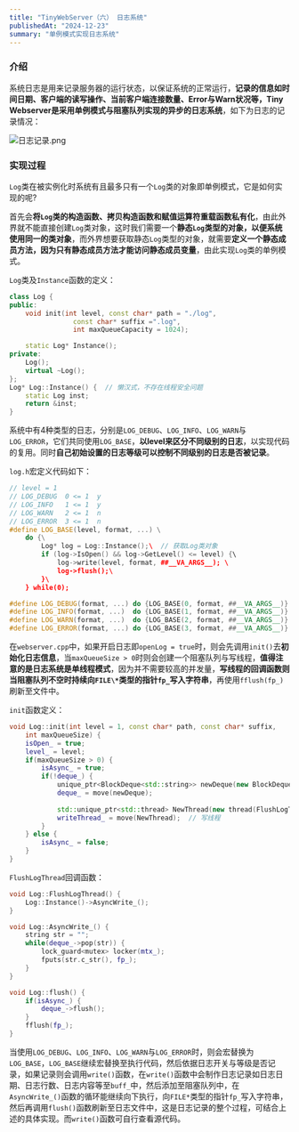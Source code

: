 ```yaml
---
title: "TinyWebServer（六） 日志系统"
publishedAt: "2024-12-23"
summary: "单例模式实现日志系统"
---
```


### 介绍

系统日志是用来记录服务器的运行状态，以保证系统的正常运行，**记录的信息如时间日期、客户端的读写操作、当前客户端连接数量、Error与Warn状况等，Tiny Webserver是采用单例模式与阻塞队列实现的异步的日志系统**，如下为日志的记录情况：

![日志记录.png](https://p6-juejin.byteimg.com/tos-cn-i-k3u1fbpfcp/8c275bee3b5846198b03df8b1e0dd20e~tplv-k3u1fbpfcp-zoom-in-crop-mark:1512:0:0:0.awebp?)

### 实现过程

`Log`类在被实例化时系统有且最多只有一个`Log`类的对象即单例模式，它是如何实现的呢?

首先会**将`Log`类的构造函数、拷贝构造函数和赋值运算符重载函数私有化**，由此外界就不能直接创建`Log`类对象，这时我们需要一个**静态`Log`类型的对象，以便系统使用同一的类对象**，而外界想要获取静态`Log`类型的对象，就需要**定义一个静态成员方法，因为只有静态成员方法才能访问静态成员变量**，由此实现`Log`类的单例模式。

`Log`类及`Instance`函数的定义：

```C++
class Log {
public:
    void init(int level, const char* path = "./log",
                const char* suffix =".log",
                int maxQueueCapacity = 1024);

    static Log* Instance();    
private:
    Log();
    virtual ~Log();
};
Log* Log::Instance() {  // 懒汉式，不存在线程安全问题
    static Log inst;
    return &inst;
}
```

系统中有4种类型的日志，分别是`LOG_DEBUG`、`LOG_INFO`、`LOG_WARN`与`LOG_ERROR`，它们共同使用`LOG_BASE`，**以level来区分不同级别的日志**，以实现代码的复用。同时**自己初始设置的日志等级可以控制不同级别的日志是否被记录**。

`log.h`宏定义代码如下：

```C++
// level = 1
// LOG_DEBUG  0 <= 1  y
// LOG_INFO   1 <= 1  y
// LOG_WARN   2 <= 1  n
// LOG_ERROR  3 <= 1  n
#define LOG_BASE(level, format, ...) \
    do {\
        Log* log = Log::Instance();\  // 获取Log类对象
        if (log->IsOpen() && log->GetLevel() <= level) {\
            log->write(level, format, ##__VA_ARGS__); \
            log->flush();\
        }\
    } while(0);

#define LOG_DEBUG(format, ...) do {LOG_BASE(0, format, ##__VA_ARGS__)} while(0);
#define LOG_INFO(format, ...)  do {LOG_BASE(1, format, ##__VA_ARGS__)} while(0);
#define LOG_WARN(format, ...)  do {LOG_BASE(2, format, ##__VA_ARGS__)} while(0);
#define LOG_ERROR(format, ...) do {LOG_BASE(3, format, ##__VA_ARGS__)} while(0);

```

在`webserver.cpp`中，如果开启日志即`openLog = true`时，则会先调用`init()`去**初始化日志信息**，当`maxQueueSize > 0`时则会创建一个阻塞队列与写线程，**值得注意的是日志系统是单线程模式**，因为并不需要较高的并发量，**写线程的回调函数则当阻塞队列不空时持续向`FILE\*`类型的指针`fp_`写入字符串**，再使用`fflush(fp_)`刷新至文件中。

`init`函数定义：

``` C++
void Log::init(int level = 1, const char* path, const char* suffix,
    int maxQueueSize) {
    isOpen_ = true;
    level_ = level;
    if(maxQueueSize > 0) {
        isAsync_ = true;
        if(!deque_) {
            unique_ptr<BlockDeque<std::string>> newDeque(new BlockDeque<std::string>);
            deque_ = move(newDeque);
            
            std::unique_ptr<std::thread> NewThread(new thread(FlushLogThread));
            writeThread_ = move(NewThread);  // 写线程
        }
    } else {
        isAsync_ = false;
    }
}
```

`FlushLogThread`回调函数：

```C++
void Log::FlushLogThread() {
    Log::Instance()->AsyncWrite_();
}

void Log::AsyncWrite_() {
    string str = "";
    while(deque_->pop(str)) {
        lock_guard<mutex> locker(mtx_);
        fputs(str.c_str(), fp_);
    }
}
```

```C++
void Log::flush() {
    if(isAsync_) { 
        deque_->flush(); 
    }
    fflush(fp_);
}
```

当使用`LOG_DEBUG`、`LOG_INFO`、`LOG_WARN`与`LOG_ERROR`时，则会宏替换为`LOG_BASE`，`LOG_BASE`继续宏替换至执行代码，然后依据日志开关与等级是否记录，如果记录则会调用`write()`函数，在`write()`函数中会制作日志记录如日志日期、日志行数、日志内容等至`buff_`中，然后添加至阻塞队列中，在`AsyncWrite_()`函数的循环能继续向下执行，向`FILE*`类型的指针`fp_`写入字符串，然后再调用`flush()`函数刷新至日志文件中，这是日志记录的整个过程，可结合上述的具体实现。而`write()`函数可自行查看源代码。

